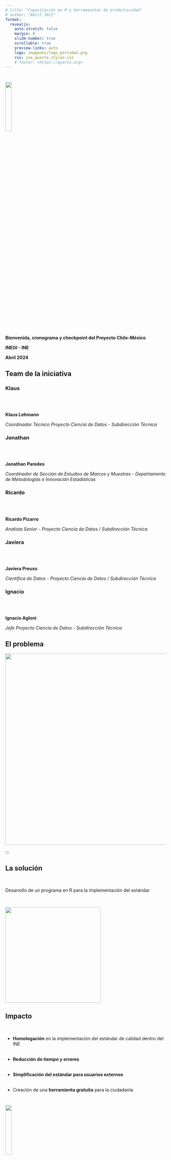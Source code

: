 ```yaml
---
# title: "Capacitación en R y herramientas de productividad"
# author: "Abril 2021"
format:
  revealjs:
    auto-stretch: false
    margin: 0
    slide-number: true
    scrollable: true
    preview-links: auto
    logo: imagenes/logo_portada2.png
    css: ine_quarto_styles.css
    # footer: <https://quarto.org>
---
```


#


[]{.linea-superior} 
[]{.linea-inferior} 

<!---
 <img src="imagenes/logo_portada2.png" style="width: 20%"/>  
--->

<img src="imagenes/logo_portada2.png" width="20%"/>  


[**Bienvenida, cronograma y checkpoint del Proyecto Chile-México**]{.big-par .center-justified}

[**INEGI - INE**]{.big-par .center-justified}

[**Abril 2024**]{.big-par .center-justified}


## Team de la iniciativa {transition="zoom"}

::: {.panel-tabset}

### [Klaus]{.medium-par}

<br/>
<br/>

[**Klaus Lehmann**]{.big-par}

[*Coordinador Técnico Proyecto Ciencia de Datos - Subdirección Técnica*]{.medium-par}

### [Jonathan]{.medium-par}

<br/>
<br/>

[**Jonathan Paredes**]{.big-par}

[*Coordinador de Sección de Estudios de Marcos y Muestras - Departamento de Metodologías e Innovación Estadísticas*]{.medium-par}

### [Ricardo]{.medium-par}

<br/>
<br/>

[**Ricardo Pizarro**]{.big-par}

[*Analista Senior - Proyecto Ciencia de Datos / Subdirección Técnica*]{.medium-par}

### [Javiera]{.medium-par}

<br/>
<br/>

[**Javiera Preuss**]{.big-par}

[*Científica de Datos - Proyecto Ciencia de Datos / Subdirección Técnica*]{.medium-par}

### [Ignacio]{.medium-par}

<br/>
<br/>

[**Ignacio Agloni**]{.big-par}

[*Jefe Proyecto Ciencia de Datos - Subdirección Técnica*]{.medium-par}

:::

## El problema {transition="convex"}

![](imagenes/estandar.JPG){width=600px fig-align="center"}

:::

## La solución {transition="slide"}

<br>

Desarrollo de un programa en R para la implementación del estándar  

<br>

![](imagenes/calidad.png){width=300px fig-align="center"} 

## Impacto {transition="zoom"}

<br>

::: {.incremental .medium-par}

- **Homologación** en la implementación del estándar de calidad dentro del INE<br><br>

- **Reducción de tiempo y errores**<br><br>

- **Simplificación del estándar para usuarios externos**<br><br>

- Creación de una **herramienta gratuita** para la ciudadanía

:::



#

[]{.linea-superior} 
[]{.linea-inferior} 

<!---
 <img src="imagenes/logo_portada2.png" style="width: 20%"/>  
--->

<img src="imagenes/logo_portada2.png" width="20%"/>  


[**GRACIAS**]{.big-par .center-justified}

[**Concurso Funciona! 2023 - Servicio Civil**]{.big-par .center-justified}

[**Febrero 2024**]{.big-par .center-justified}

